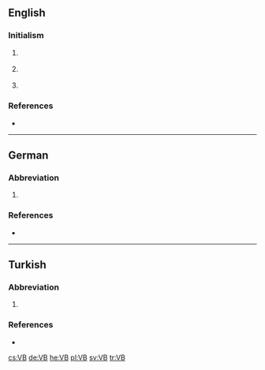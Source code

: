==English==

===Initialism===
{{rfc-header|Initialism}}
{{head|en|initialism}}

# {{lb|en|Australia}} {{initialism of|[[w:Victoria Bitter|Victoria Bitter]]|dot=|lang=en}} {{gloss|an Australian brand of beer}}
# {{lb|en|chemistry}} {{initialism of|[[w:Valence bond theory|Valence Bond]] [[theory]]|lang=en}}
# {{lb|en|software}} {{initialism of|[[Visual Basic]]|dot=|lang=en}} {{gloss|a programming language}}

===References===
* {{pedia}}

----

==German==

===Abbreviation===
{{rfc-header|Abbreviation}}
{{head|de|abbreviation}}

# {{abbreviation of|[[Vereinbarung]] or [[Verhandlungsbasis]]|lang=de}}

===References===
* {{pedia|lang=de}}


----

==Turkish==

===Abbreviation===
{{rfc-header|Abbreviation}}
{{head|tr|abbreviation}}

# {{abbreviation of|[[vakıf|Vakıflar]] [[banka|Bankası]]|lang=tr}}

===References===
* {{pedia|lang=tr}}

[[cs:VB]]
[[de:VB]]
[[he:VB]]
[[pl:VB]]
[[sv:VB]]
[[tr:VB]]